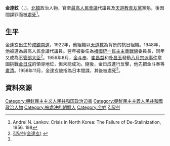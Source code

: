 {{noteTA
|G1=Country
|1=zh:北朝鮮; zh-cn:朝鲜; zh-tw:朝鮮; zh-hk:朝鮮; zh-sg:朝鲜;
}}

'''金達鉉'''（{{kor|k='''김달현'''|hj=金達鉉}}，{{bd|1884年||1958年|11月}})，[[北韓|北韓]]政治人物，官至[[最高人民會議|最高人民會議]]代議員及[[天道教青友黨|天道教青友黨]]黨魁，後因間諜罪而被[[處死|處死]]<ref name="Lankov">Andrei N. Lankov. Crisis in North Korea: The Failure of De-Stalinization, 1956. 198</ref>。

==生平==
金達玄出生於[[咸鏡南道|咸鏡南道]]，1922年，他組織以[[天道教|天道教]]為背景的抗日組織。1948年，他被選為最高人民會議代議員。翌年被委任為[[祖國統一民主主義戰線|祖國統一民主主義戰線]]委員長，同年又成為[[不管部大臣|不管部大臣]]<ref>[http://koreandb.nate.com/history/people/detail?sn=8953  김달현(金達玄) ] {{webarchive|url=https://web.archive.org/web/20131227025750/http://koreandb.nate.com/history/people/detail?sn=8953 |date=2013-12-27 }}</ref>。1956年8月，[[金斗奉|金斗奉]]、[[崔昌益|崔昌益]]和[[朴昌玉|朴昌玉]]發動[[八月宗派事件|八月宗派事件]]意圖挑戰[[金日成|金日成]]的領導地位，但未能成功。隨後，金日成進行反擊，他先把金斗奉等[[肅清|肅清]]。1958年11月，金達玄被指為日本間諜，其後被處死<ref name="Lankov"/>。

==資料來源==
{{reflist}}

[[Category:朝鲜民主主义人民共和国政治迫害|Category:朝鲜民主主义人民共和国政治迫害]]
[[Category:朝鮮民主主義人民共和國政治人物|Category:朝鮮民主主義人民共和國政治人物]]
[[Category:被處決的朝鮮人|Category:被處決的朝鮮人]]
[[Category:金姓|Category:金姓]]
[[Category:咸鏡北道出身人物|김달현]]